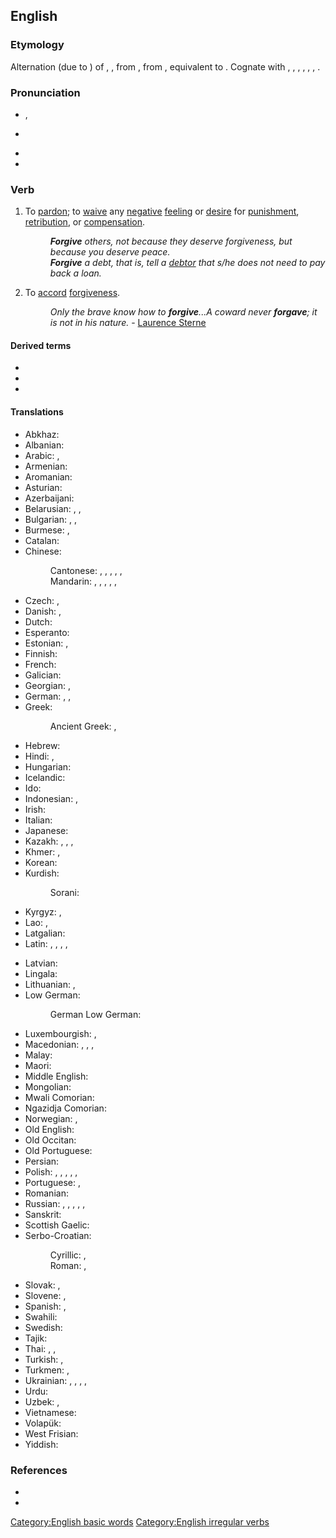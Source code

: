 ==English==

===Etymology===
Alternation (due to {{m|en|give}}) of {{inh|en|enm|foryiven}}, {{m|enm|forȝiven}}, from {{inh|en|ang|forġiefan|t=to forgive, give up, provide}}, from {{inh|en|gem-pro|*fragebaną|t=to give away; give up; release; forgive}}, equivalent to {{af|en|for-|give}}. Cognate with {{cog|sco|forgeve}}, {{m|sco|forgif}}, {{m|sco|forgie|t=to forgive}}, {{cog|fy|ferjaan|t=to forgive}}, {{cog|nl|vergeven|t=to forgive}}, {{cog|de|vergeben|t=to forgive}}, {{cog|is|fyrirgefa|t=to forgive}}.

===Pronunciation===
* {{enPR|fər-gĭv', fôr-gĭv'}}, {{IPA|en|/fə(ɹ)ˈɡɪv/|/fɔː(ɹ)ˈɡɪv/}}
* {{a|GA}} {{IPA|en|/fɚˈɡɪv/}}
* {{audio|en|en-us-forgive.ogg|Audio (US, California)}}
* {{rhymes|en|ɪv}}

===Verb===
{{en-verb|forgives|forgiving|forgave|forgiven}}

# {{lb|en|transitive}} To [[pardon]]; to [[waive]] any [[negative]] [[feeling]] or [[desire]] for [[punishment]], [[retribution]], or [[compensation]].
#: '''''Forgive''' others, not because they deserve forgiveness, but because you deserve peace.''
#: '''''Forgive''' a debt, that is, tell a [[debtor]] that s/he does not need to pay back a loan.''
# {{lb|en|intransitive}} To [[accord]] [[forgiveness]].
#: ''Only the brave know how to '''forgive'''...A coward never '''forgave'''; it is not in his nature.'' - [[q: Laurence Sterne|Laurence Sterne]]

====Derived terms====
* {{l|en|forgivable}}
* {{l|en|forgiveness}}
* {{l|en|forgiveworthy}}

====Translations====
{{trans-top|transitive, to pardon}}
* Abkhaz: {{t|ab|анажьра|sc=Cyrl}}
* Albanian: {{t+|sq|fal}}
* Arabic: {{t|ar|سَامَحَ}}, {{t|ar|غَفَرَ}}
* Armenian: {{t+|hy|ներել|sc=Armn}}
* Aromanian: {{t|rup|ljert}}
* Asturian: {{t|ast|perdonar}}
* Azerbaijani: {{t+|az|bağışlamaq}}
* Belarusian: {{t|be|прабача́ць|impf|sc=Cyrl}}, {{t|be|праба́чыць|pf|sc=Cyrl}}, {{t|be|дарава́ць|impf|pf|sc=Cyrl}}
* Bulgarian: {{t+|bg|проща́вам|impf|sc=Cyrl}}, {{t|bg|простя́|pf|sc=Cyrl}}, {{t+|bg|опрощавам|sc=Cyrl}}
* Burmese: {{t+|my|ခွင့်လွှတ်}}, {{t+|my|အခွင့်လွှတ်}}
* Catalan: {{t+|ca|perdonar}}
* Chinese:
*: Cantonese: {{t|yue|原諒}}, {{t|yue|原谅|tr= jyun4 loeng6}}, {{t|yue|寬恕}}, {{t|yue|宽恕|tr=fun1 syu3  }}, {{t|yue|饒恕}}, {{t|yue|饶恕|tr=jiu4 syu3}}
*: Mandarin: {{t+|cmn|原諒|sc=Hans}}, {{t+|cmn|原谅|tr=yuánliàng|sc=Hans}}, {{t+|cmn|寬恕}}, {{t+|cmn|宽恕|tr=kuānshù}}, {{t+|cmn|饒恕}}, {{t+|cmn|饶恕|tr=ráoshù}}
* Czech: {{t+|cs|odpouštět|impf}}, {{t|cs|odpustit|pf}}
* Danish: {{t|da|tilgive}}, {{t+|da|forlade}}
* Dutch: {{t+|nl|vergeven}}
* Esperanto: {{t|eo|pardoni}}
* Estonian: {{t|et|andestama}}, {{t|et|andeks andma}}
* Finnish: {{t+|fi|antaa anteeksi}}
* French: {{t+|fr|pardonner}}
* Galician: {{t+|gl|perdoar}}
* Georgian: {{t|ka|პატიება|sc=Geor}}, {{t|ka|მიტევება|sc=Geor}}
* German: {{t+|de|vergeben}}, {{t+|de|verzeihen}}, {{t+|de|entschuldigen}}
* Greek: {{t+|el|συγχωρώ|sc=Grek}}
*: Ancient Greek: {{t|grc|ἀφίημι}}, {{t|grc|χαρίζομαι}}
* Hebrew: {{t+|he|סָלַח|tr=salákh|sc=Hebr}}
* Hindi: {{t|hi|माफ़ करना}}, {{t|hi|क्षमा करना}}
* Hungarian: {{t+|hu|megbocsát}}
* Icelandic: {{t|is|fyrirgefa}}
* Ido: {{t+|io|pardonar}}
* Indonesian: {{t+|id|maaf|alt=memaafkan}}, {{t+|id|ampun|alt=mengampuni}}
* Irish: {{t+|ga|maith}}
* Italian: {{t+|it|perdonare}}
* Japanese: {{t+|ja|許す|tr=ゆるす, yurusu}}
* Kazakh: {{t+|kk|кешіру|sc=Cyrl}}, {{t|kk|кешірім жасау|sc=Cyrl}}, {{t|kk|ғапу ету|sc=Cyrl}}, {{t|kk|ғафу ету|sc=Cyrl}}
* Khmer: {{t|km|អភ័យទោស|tr=a’pʰey tooh|sc=Khmr}}, {{t|km|អត់ទោស|tr=ɑt tooh|sc=Khmr}}
* Korean: {{t|ko|[[용서]]하다}}
* Kurdish:
*: Sorani: {{t+|ku|لێخۆشبوون}}
* Kyrgyz: {{t|ky|кечирүү|sc=Cyrl}}, {{t|ky|кечирип коюу|sc=Cyrl}}
* Lao: {{t|lo|ໃຫ້ອະໄພ}}, {{t|lo|ອະໄພ}}
* Latgalian: {{t|ltg|pīdūt}}
* Latin: {{t|la|īgnōscō}},  {{t|la|[[veniam]] [[do]]}}, {{t|la|condōnō}}, {{t|la|iustificō}}, {{t|la|redōnō}}
{{trans-mid}}
* Latvian: {{t|lv|piedot}}
* Lingala: {{t|ln|límbisa}}
* Lithuanian: {{t|lt|atleisti}}, {{t+|lt|dovanoti}}
* Low German:
*: German Low German: {{t|nds-de|vergeven}}
* Luxembourgish: {{t|lb|verzeien}}, {{t|lb|verginn}}
* Macedonian: {{t|mk|про́стува|impf}}, {{t|mk|про́сти|pf}}, {{t|mk|опро́стува}}, {{t|mk|про́штава|impf}}
* Malay: {{t|ms|memaafkan}}
* Maori: {{t|mi|muru}}
* Middle English: {{t|enm|forȝiven}}
* Mongolian: {{t+|mn|уучлах|sc=Cyrl}}
* Mwali Comorian: {{t|wlc|swamihi|alt=uswamihi}}
* Ngazidja Comorian: {{t|zdj|samihi|alt=usamihi}}
* Norwegian: {{t+|no|tilgi}}, {{t+|no|forlate}}
* Old English: {{t|ang|forġiefan}}
* Old Occitan: {{t|pro|perdonar}}
* Old Portuguese: {{t|roa-opt|perdõar}}
* Persian: {{t+|fa|بخشیدن|tr=baxšidan|sc=fa-Arab}}
* Polish: {{t+|pl|przebaczać|impf}}, {{t+|pl|przebaczyć|pf}}, {{t|pl|odpuszczać|impf}}, {{t+|pl|odpuścić|pf}}, {{t+|pl|darowywać|impf}}, {{t+|pl|darować|pf}}
* Portuguese: {{t+|pt|perdoar}}, {{t+|pt|desculpar}}
* Romanian: {{t+|ro|ierta}}
* Russian: {{t+|ru|проща́ть|impf}}, {{t+|ru|прости́ть|pf}}, {{t+|ru|извиня́ть|impf}}, {{t+|ru|извини́ть|pf}}, {{t+|ru|миловать|impf}}, {{t+|ru|помиловать|pf}}
* Sanskrit: {{t+|sa|मृडति}}
* Scottish Gaelic: {{t|gd|math}}
* Serbo-Croatian:
*: Cyrillic: {{t|sh|опра́штати|impf}}, {{t|sh|опро̀стити|pf}}
*: Roman: {{t+|sh|opráštati|impf}}, {{t+|sh|opròstiti|pf}}
* Slovak: {{t|sk|odpúšťať|impf}}, {{t|sk|odpustiť|pf}}
* Slovene: {{t|sl|odpuščati|impf}}, {{t|sl|odpustiti|pf}}
* Spanish: {{t+|es|perdonar}}, {{t+|es|disculpar}}
* Swahili: {{t|sw|samehe|alt=-samehe}}
* Swedish: {{t+|sv|förlåta}}
* Tajik: {{t+|tg|бахшидан|sc=Cyrl}}
* Thai: {{t|th|ยกโทษให้|tr=yók tôht hâi}}, {{t|th|ให้อภัย|tr=hâi a-pai}}, {{t+|th|อภัย}}
* Turkish: {{t+|tr|affetmek}}, {{t+|tr|bağışlamak}}
* Turkmen: {{t|tk|razylaşmak}}, {{t+|tk|bagyşlamak}}
* Ukrainian: {{t|uk|проща́ти|impf|sc=Cyrl}}, {{t|uk|прости́ти|pf|sc=Cyrl}}, {{t|uk|пробача́ти|impf|sc=Cyrl}}, {{t|uk|проба́чити|pf|sc=Cyrl}},
* Urdu: {{t|ur|معاف کرنا|tr=māf karnā|sc=ur-Arab}}
* Uzbek: {{t+|uz|kechirmoq}}, {{t|uz|afv etmoq}}
* Vietnamese: {{t+|vi|tha thứ}}
* Volapük: {{t+|vo|pardön}}
* West Frisian: {{t|fy|ferjou}}
* Yiddish: {{t|yi|פֿאַרגעבן}}
{{trans-bottom}}

===References===
* {{R:Century 1911}}
* {{R:Webster 1913}}

[[Category:English basic words]]
[[Category:English irregular verbs]]